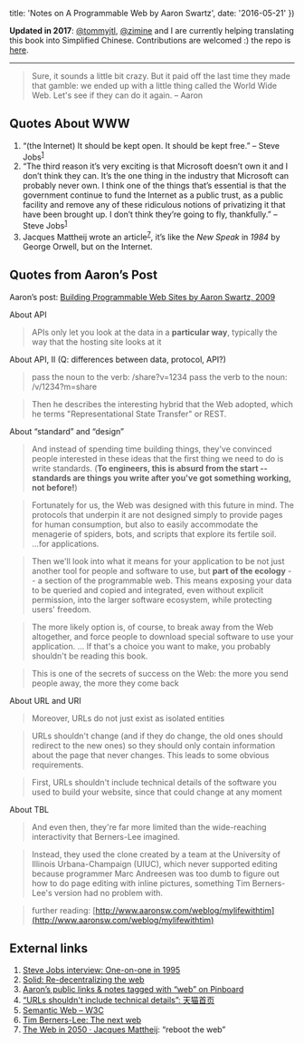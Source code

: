 
  title: 'Notes on A Programmable Web by Aaron Swartz',
  date: '2016-05-21'
})

<!-- content start here -->

__Updated in 2017__: [@tommyjtl](https://github.com/tommyjtl), [@zimine](https://github.com/zimine) and I are currently helping translating this book into Simplified Chinese. Contributions are welcomed :) the repo is [here](https://github.com/tommyjtl/the-programmable-web/tree/translation). 

---

> Sure, it sounds a little bit crazy. But it paid off the last time they made that gamble: we ended up with a little thing called the World Wide Web. Let's see if they can do it again.
> – Aaron

## Quotes About WWW

1. “(the Internet) It should be kept open. It should be kept free.” – Steve Jobs<sup>[1](#external-links)</sup>
2. “The third reason it’s very exciting is that Microsoft doesn’t own it and I don’t think they can. It’s the one thing in the industry that Microsoft can probably never own. I think one of the things that’s essential is that the government continue to fund the Internet as a public trust, as a public facility and remove any of these ridiculous notions of privatizing it that have been brought up. I don’t think they’re going to fly, thankfully.” – Steve Jobs<sup>[1](#external-links)</sup>
3. Jacques Mattheij wrote an article<sup>[7](#external-links)</sup>, it’s like the _New Speak_ in _1984_ by George Orwell, but on the Internet.

## Quotes from Aaron’s Post

Aaron’s post: [Building Programmable Web Sites by Aaron Swartz, 2009](http://www.cs.rpi.edu/~hendler/ProgrammableWebSwartz2009.html)

About API
> APIs only let you look at the data in a __particular way__, typically the way that the hosting site looks at it

About API, II (Q: differences between data, protocol, API?)
> pass the noun to the verb: /share?v=1234 pass the verb to the noun: /v/1234?m=share

> Then he describes the interesting hybrid that the Web adopted, which he terms "Representational State Transfer" or REST.

About “standard” and “design”
> And instead of spending time building things, they've convinced people interested in these ideas that the first thing we need to do is write standards. (__To engineers, this is absurd from the start -- standards are things you write after you've got something working, not before!__)

> Fortunately for us, the Web was designed with this future in mind. The protocols that underpin it are not designed simply to provide pages for human consumption, but also to easily accommodate the menagerie of spiders, bots, and scripts that explore its fertile soil. ...for applications.

> Then we'll look into what it means for your application to be not just another tool for people and software to use, but __part of the ecology__ -- a section of the programmable web. This means exposing your data to be queried and copied and integrated, even without explicit permission, into the larger software ecosystem, while protecting users' freedom.

> The more likely option is, of course, to break away from the Web altogether, and force people to download special software to use your application. ... If that's a choice you want to make, you probably shouldn't be reading this book.

> This is one of the secrets of success on the Web: the more you send people away, the more they come back

About URL and URI
> Moreover, URLs do not just exist as isolated entities

> URLs shouldn't change (and if they do change, the old ones should redirect to the new ones) so they should only contain information about the page that never changes. This leads to some obvious requirements.

> First, URLs shouldn't include technical details of the software you used to build your website, since that could change at any moment

About TBL
> And even then, they're far more limited than the wide-reaching interactivity that Berners-Lee imagined.

> Instead, they used the clone created by a team at the University of Illinois Urbana-Champaign (UIUC), which never supported editing because programmer Marc Andreesen was too dumb to figure out how to do page editing with inline pictures, something Tim Berners-Lee's version had no problem with.

> further reading: [http://www.aaronsw.com/weblog/mylifewithtim](http://www.aaronsw.com/weblog/mylifewithtim)

## External links
1. [Steve Jobs interview: One-on-one in 1995](http://www.computerworld.com/article/2498543/it-management/steve-jobs-interview--one-on-one-in-1995.html?page=8)
2. [Solid: Re-decentralizing the web](https://solid.mit.edu)
3. [Aaron’s public links & notes tagged with “web” on Pinboard](https://pinboard.in/u:aaronsw/t:web)
4. [“URLs shouldn't include technical details”: 天猫首页](https://www.zhihu.com/question/54777923/answer/141058259)
5. [Semantic Web – W3C](https://www.w3.org/standards/semanticweb)
6. [Tim Berners-Lee: The next web](https://www.ted.com/talks/tim_berners_lee_on_the_next_web)
7. [The Web in 2050 · Jacques Mattheij](https://jacquesmattheij.com/the-web-in-2050): “reboot the web”
